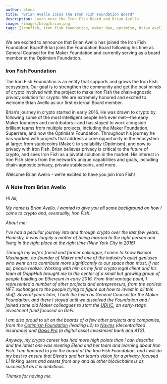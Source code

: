 ```yaml
---
author: elena
title: "Brian Avello Joins the Iron Fish Foundation Board"
description: Learn more the Iron Fish Board and Brian Avello
image: /images/blog/brian.png
tags: [ironfish, iron fish foundation, maker dao, optimism, brian avello]
---
```


We are excited to announce that Brian Avello has joined the Iron Fish Foundation Board! Brian joins the Foundation Board following his time as General Counsel for the Maker Foundation and currently serving as a board member at the Optimism Foundation.

### Iron Fish Foundation

The Iron Fish Foundation is an entity that supports and grows the Iron Fish ecosystem. Our goal is to strengthen the community and get the best minds of crypto involved with the project to make Iron Fish the chain-agnostic privacy solution for crypto. We are extremely honored and excited to welcome Brian Avello as our first external Board member.

Brian’s journey in crypto started in early 2016. He was drawn to crypto by following some of the most intelligent people he’s ever met—the early Maker founders and contributors—and has stayed to work alongside brilliant teams from multiple projects, including the Maker Foundation, Superrare, and now the Optimism Foundation. Throughout his journey he has worked with projects that address a core opportunity in the ecosystem at large: from stablecoins (Maker) to scalability (Optimism), and now to privacy with Iron Fish. Brian believes privacy is critical to the future of crypto, and sees Iron Fish as a pivotal solution in the market. His interest in Iron Fish stems from the network’s unique capabilities and goals, including chain-agnostic privacy, private stablecoins, and more.

Welcome Brian Avello - we’re excited to have you join Iron Fish!

### A Note from Brian Avello

*Hi All,*

*My name is Brian Avello. I wanted to give you all some background on how I came to crypto and, eventually, Iron Fish.*

*About me:*

*I’ve had a peculiar journey into and through crypto over the last few years. Honestly, it was largely a matter of being married to the right person and living in the right place at the right time (New York City in 2016)*

*Through my wife’s friend and former colleague, I came to know Nikolai Mushegian, co-founder of Maker and one of the industry’s quiet geniuses who went on to contribute more significantly to our space than most, if not all, people realize. Working with him as my first crypto legal client and his team at DappHub brought me to the center of a small but growing group of people building on Ethereum in early 2016. From that vantage point, I represented a number of other projects and entrepreneurs, from the earliest NFT exchanges to the people trying to figure out how to invest in all this stuff. Several years later, I took the helm as General Counsel for the Maker Foundation, and there I stayed until we dissolved the Foundation and I joined some old Maker colleagues to start the [UDHC](https://www.udhc.finance/), an early-stage investment fund focused on DeFi.*

*I am also proud to sit on the boards of a few other projects and companies, from the [Optimism Foundation](https://help.optimism.io/hc/en-us/categories/5497252632091-The-Optimism-Foundation) (leading L2) to [Nayms](https://nayms.com/) (decentralized insurance) and [Oasis Pro](https://www.oasispromarkets.com/) (a digital asset investment bank and ATS).*

*Anyway, my crypto career has had more high points than I can describe and the latest one was meeting Elena and her team and learning about Iron Fish. I am honored to join the board at the Iron Fish Foundation, and I will do my best to ensure that Elena’s and her team’s vision for a privacy-focused L1 linking users and assets from any and all other blockchains is as successful as it is ambitious.*

*Thanks for having me.*
